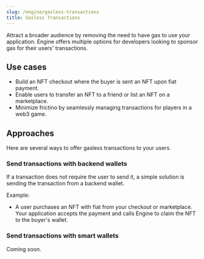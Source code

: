 ```yaml
---
slug: /engine/gasless-transactions
title: Gasless Transactions
---
```


Attract a broader audience by removing the need to have gas to use your application. Engine offers multiple options for developers looking to sponsor gas for their users' transactions.

## Use cases

- Build an NFT checkout where the buyer is sent an NFT upon fiat payment.
- Enable users to transfer an NFT to a friend or list an NFT on a marketplace.
- Minimize frictino by seamlessly managing transactions for players in a web3 game.

## Approaches

Here are several ways to offer gasless transactions to your users.

### Send transactions with backend wallets

If a transaction does not require the user to send it, a simple solution is sending the transaction from a backend wallet.

Example:

- A user purchases an NFT with fiat from your checkout or marketplace. Your application accepts the payment and calls Engine to claim the NFT to the buyer's wallet.

### Send transactions with smart wallets

Coming soon.